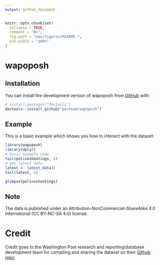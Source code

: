 ```yaml
---
output: github_document
---
```


<!-- README.md is generated from README.Rmd. Please edit that file -->

```r
knitr::opts_chunk$set(
  collapse = TRUE,
  comment = "#>",
  fig.path = "man/figures/README-",
  out.width = "100%"
)
```

# wapoposh

<!-- badges: start -->
<!-- badges: end -->

## Installation

You can install the development version of wapoposh from [GitHub](https://github.com/) with:

``` r
# install.packages("devtools")
devtools::install_github("parmsam/wapoposh")
```

## Example

This is a basic example which shows you how to interact with the dataset:

```r
library(wapoposh)
library(dplyr)
# basic example code
tail(policeshootings, 4)
# get latest data
latest <- latest_data()
tail(latest, 4)
```

```r
glimpse(policeshootings)
```

## Note

The data is published under an Attribution-NonCommercial-ShareAlike 4.0 International (CC BY-NC-SA 4.0) license.

# Credit

Credit goes to the Washington Post research and reporting/database development team for compiling and sharing the dataset on their [Github repo](https://github.com/washingtonpost/data-police-shootings).

